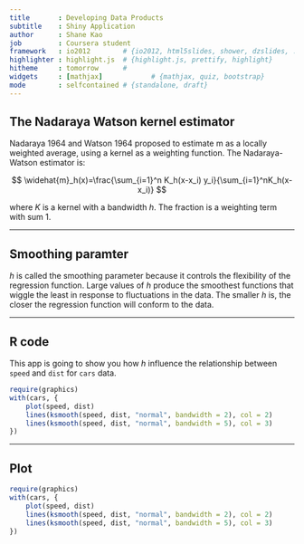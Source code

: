 ```yaml
---
title       : Developing Data Products
subtitle    : Shiny Application
author      : Shane Kao
job         : Coursera student
framework   : io2012        # {io2012, html5slides, shower, dzslides, ...}
highlighter : highlight.js  # {highlight.js, prettify, highlight}
hitheme     : tomorrow      # 
widgets     : [mathjax]            # {mathjax, quiz, bootstrap}
mode        : selfcontained # {standalone, draft}
---
```


## The Nadaraya Watson kernel estimator

Nadaraya 1964 and Watson 1964 proposed to estimate m as a locally weighted average, using a kernel as a weighting function. The Nadaraya-Watson estimator is:

$$ \widehat{m}_h(x)=\frac{\sum_{i=1}^n K_h(x-x_i) y_i}{\sum_{i=1}^nK_h(x-x_i)} $$

where $K$ is a kernel with a bandwidth $h$. The fraction is a weighting term with sum 1.

--- 

## Smoothing paramter

$h$ is called the smoothing parameter because it controls the flexibility of the regression function. Large values of $h$ produce the smoothest functions that wiggle the least in response to fluctuations in the data. The smaller $h$ is, the closer the regression function will conform to the data.


---  


## R code

This app is going to show you how $h$ influence the relationship between `speed` and `dist` for `cars` data.


```r
require(graphics)
with(cars, {
    plot(speed, dist)
    lines(ksmooth(speed, dist, "normal", bandwidth = 2), col = 2)
    lines(ksmooth(speed, dist, "normal", bandwidth = 5), col = 3)
})
```


---

## Plot

```r
require(graphics)
with(cars, {
    plot(speed, dist)
    lines(ksmooth(speed, dist, "normal", bandwidth = 2), col = 2)
    lines(ksmooth(speed, dist, "normal", bandwidth = 5), col = 3)
})
```

